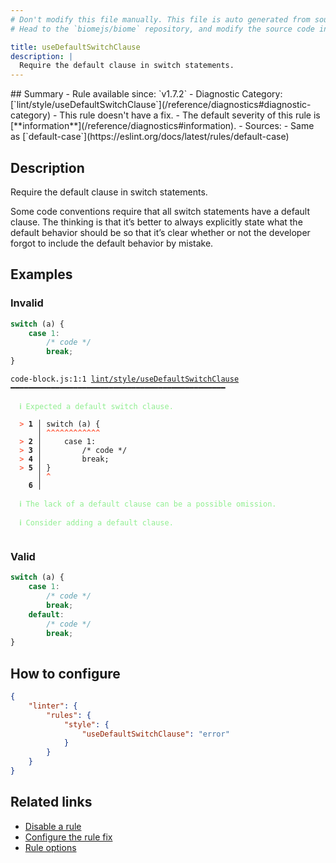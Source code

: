 ```yaml
---
# Don't modify this file manually. This file is auto generated from source, and you will lose your changes next time the website is built.
# Head to the `biomejs/biome` repository, and modify the source code in there.

title: useDefaultSwitchClause
description: |
  Require the default clause in switch statements.
---
```


<Tabs>
<TabItem label="JavaScript (and super languages)" icon="seti:javascript">
## Summary
- Rule available since: `v1.7.2`
- Diagnostic Category: [`lint/style/useDefaultSwitchClause`](/reference/diagnostics#diagnostic-category)
- This rule doesn't have a fix.
- The default severity of this rule is [**information**](/reference/diagnostics#information).
- Sources: 
  - Same as [`default-case`](https://eslint.org/docs/latest/rules/default-case)

## Description
Require the default clause in switch statements.

Some code conventions require that all switch statements have a default clause. The thinking is that it’s better
to always explicitly state what the default behavior should be so that it’s clear whether or not the developer
forgot to include the default behavior by mistake.

## Examples

### Invalid

```js
switch (a) {
    case 1:
        /* code */
        break;
}
```

<pre class="language-text"><code class="language-text">code-block.js:1:1 <a href="https://biomejs.dev/linter/rules/use-default-switch-clause">lint/style/useDefaultSwitchClause</a> ━━━━━━━━━━━━━━━━━━━━━━━━━━━━━━━━━━━━━━━━━━━━━━━━<br /><br />  <strong><span style="color: lightgreen;">ℹ</span></strong> <span style="color: lightgreen;">Expected a default switch clause.</span><br />  <br />  <strong><span style="color: Tomato;">&gt;</span></strong> <strong>1 │ </strong>switch (a) &#123;<br />   <strong>   │ </strong><strong><span style="color: Tomato;">^</span></strong><strong><span style="color: Tomato;">^</span></strong><strong><span style="color: Tomato;">^</span></strong><strong><span style="color: Tomato;">^</span></strong><strong><span style="color: Tomato;">^</span></strong><strong><span style="color: Tomato;">^</span></strong><strong><span style="color: Tomato;">^</span></strong><strong><span style="color: Tomato;">^</span></strong><strong><span style="color: Tomato;">^</span></strong><strong><span style="color: Tomato;">^</span></strong><strong><span style="color: Tomato;">^</span></strong><strong><span style="color: Tomato;">^</span></strong><br />  <strong><span style="color: Tomato;">&gt;</span></strong> <strong>2 │ </strong>    case 1:<br />  <strong><span style="color: Tomato;">&gt;</span></strong> <strong>3 │ </strong>        /&#42; code &#42;/<br />  <strong><span style="color: Tomato;">&gt;</span></strong> <strong>4 │ </strong>        break;<br />  <strong><span style="color: Tomato;">&gt;</span></strong> <strong>5 │ </strong>&#125;<br />   <strong>   │ </strong><strong><span style="color: Tomato;">^</span></strong><br />    <strong>6 │ </strong><br />  <br />  <strong><span style="color: lightgreen;">ℹ</span></strong> <span style="color: lightgreen;">The lack of a default clause can be a possible omission.</span><br />  <br />  <strong><span style="color: lightgreen;">ℹ</span></strong> <span style="color: lightgreen;">Consider adding a default clause.</span><br />  <br /></code></pre>

### Valid

```js
switch (a) {
    case 1:
        /* code */
        break;
    default:
        /* code */
        break;
}
```

## How to configure
```json title="biome.json"
{
	"linter": {
		"rules": {
			"style": {
				"useDefaultSwitchClause": "error"
			}
		}
	}
}

```
## Related links

- [Disable a rule](/linter/#disable-a-lint-rule)
- [Configure the rule fix](/linter#configure-the-rule-fix)
- [Rule options](/linter/#rule-options)

</TabItem>
</Tabs>

